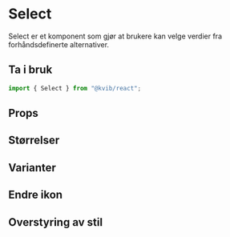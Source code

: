 
<Meta of={SelectStories} />

# Select

Select er et komponent som gjør at brukere kan velge verdier fra forhåndsdefinerte alternativer.

## Ta i bruk

```jsx
import { Select } from "@kvib/react";
```

## Props

<Canvas of={SelectStories.Select} />
<Controls of={SelectStories.Select} />

## Størrelser

<Canvas of={SelectStories.SelectSizes} />

## Varianter

<Canvas of={SelectStories.SelectVariants} />

## Endre ikon

<Canvas of={SelectStories.SelectIcon} />

## Overstyring av stil

<Canvas of={SelectStories.SelectStyles} />
